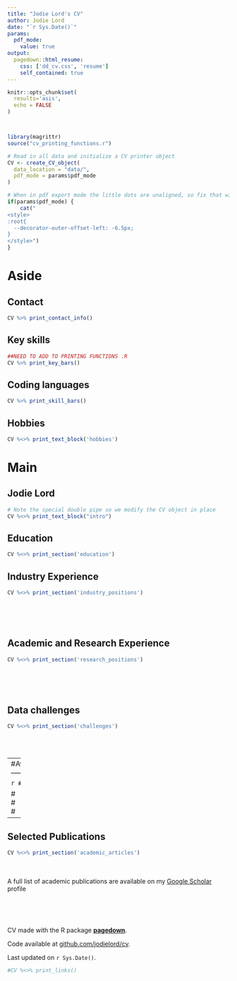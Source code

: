 ```yaml
---
title: "Jodie Lord's CV"
author: Jodie Lord
date: "`r Sys.Date()`"
params:
  pdf_mode:
    value: true
output:
  pagedown::html_resume:
    css: ['dd_cv.css', 'resume']
    self_contained: true
---
```


```r
knitr::opts_chunk$set(
  results='asis', 
  echo = FALSE
)



library(magrittr) 
source("cv_printing_functions.r")

# Read in all data and initialize a CV printer object
CV <- create_CV_object(
  data_location = "data/",  
  pdf_mode = params$pdf_mode
)

```


```r
# When in pdf export mode the little dots are unaligned, so fix that with some conditional CSS.
if(params$pdf_mode) {
    cat("
<style>
:root{
  --decorator-outer-offset-left: -6.5px;
}
</style>")
}
```


Aside
================================================================================


Contact {#contact}
--------------------------------------------------------------------------------

```r
CV %>% print_contact_info()
```


Key skills {#skills}
--------------------------------------------------------------------------------

```r
##NEED TO ADD TO PRINTING FUNCTIONS .R
CV %>% print_key_bars()
```



Coding languages {#programming}
--------------------------------------------------------------------------------

```r
CV %>% print_skill_bars()
```


Hobbies
--------------------------------------------------------------------------------

```r
CV %<>% print_text_block('hobbies')
```




Main
================================================================================

Jodie Lord {#title}
--------------------------------------------------------------------------------

```r
# Note the special double pipe so we modify the CV object in place
CV %<>% print_text_block("intro") 
```



Education {data-icon=graduation-cap data-concise=true}
--------------------------------------------------------------------------------

```r
CV %<>% print_section('education')
```


Industry Experience {data-icon=suitcase}
--------------------------------------------------------------------------------


```r
CV %<>% print_section('industry_positions')
```
<br>
<br>
<br>


Academic and Research Experience {data-icon=laptop}
--------------------------------------------------------------------------------

```r
CV %<>% print_section('research_positions')
```


<!-- These breaks just force a new page so section doesnt get cut off -->
<br>
<br>
<br>


Data challenges {data-icon=code}
--------------------------------------------------------------------------------

```r
CV %<>% print_section('challenges')
```

<br>
<br>

---
#Awards {data-icon=trophy}
#--------------------------------------------------------------------------------


```r
#CV %<>% print_section('awards')
```

#<br>
#<br>
#<br>
--- 

Selected Publications {data-icon=book}
--------------------------------------------------------------------------------

```r
CV %<>% print_section('academic_articles')
```

<br>
<br>
A full list of academic publications are available on my [Google Scholar](https://scholar.google.co.uk/citations?hl=en&user=NeZqCwkAAAAJ) profile

<br>
<br>

::: aside

{#disclaimer}
--------------------------------------------------------------------------------

CV made with the R package [**pagedown**](https://github.com/rstudio/pagedown). 

Code available at [github.com/jodielord/cv](https://github.com/jodielord/cv).

Last updated on `r Sys.Date()`.
:::


```r
#CV %<>% print_links()
```



